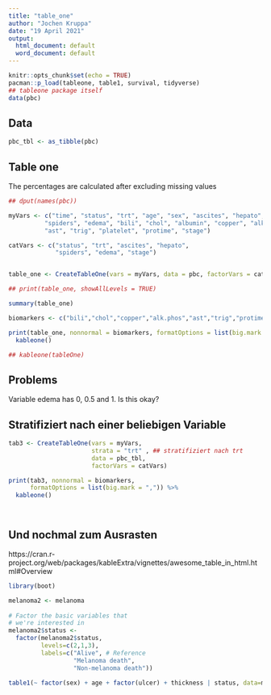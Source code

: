 ---
title: "table_one"
author: "Jochen Kruppa"
date: "19 April 2021"
output:
  html_document: default
  word_document: default
---

```{r setup, include=FALSE}
knitr::opts_chunk$set(echo = TRUE)
pacman::p_load(tableone, table1, survival, tidyverse)
## tableone package itself
data(pbc)
```

## Data

```{r data}

pbc_tbl <- as_tibble(pbc)

```

## Table one

The percentages are calculated after excluding missing values

```{r table one}

## dput(names(pbc))

myVars <- c("time", "status", "trt", "age", "sex", "ascites", "hepato",
          "spiders", "edema", "bili", "chol", "albumin", "copper", "alk.phos",
          "ast", "trig", "platelet", "protime", "stage")

catVars <- c("status", "trt", "ascites", "hepato",
             "spiders", "edema", "stage")


table_one <- CreateTableOne(vars = myVars, data = pbc, factorVars = catVars)

## print(table_one, showAllLevels = TRUE)

summary(table_one)

biomarkers <- c("bili","chol","copper","alk.phos","ast","trig","protime")

print(table_one, nonnormal = biomarkers, formatOptions = list(big.mark = ",")) %>%
  kableone()

## kableone(tableOne)

```

## Problems

Variable edema has 0, 0.5 and 1. Is this okay?

## Stratifiziert nach einer beliebigen Variable

```{r strata}

tab3 <- CreateTableOne(vars = myVars, 
                       strata = "trt" , ## stratifiziert nach trt
                       data = pbc_tbl, 
                       factorVars = catVars)

print(tab3, nonnormal = biomarkers, 
      formatOptions = list(big.mark = ",")) %>%
  kableone()




```

## Und nochmal zum Ausrasten

https://cran.r-project.org/web/packages/kableExtra/vignettes/awesome_table_in_html.html#Overview


```{r table1}

library(boot) 

melanoma2 <- melanoma
 
# Factor the basic variables that
# we're interested in
melanoma2$status <- 
  factor(melanoma2$status, 
         levels=c(2,1,3),
         labels=c("Alive", # Reference
                  "Melanoma death", 
                  "Non-melanoma death"))

table1(~ factor(sex) + age + factor(ulcer) + thickness | status, data=melanoma2)

```


